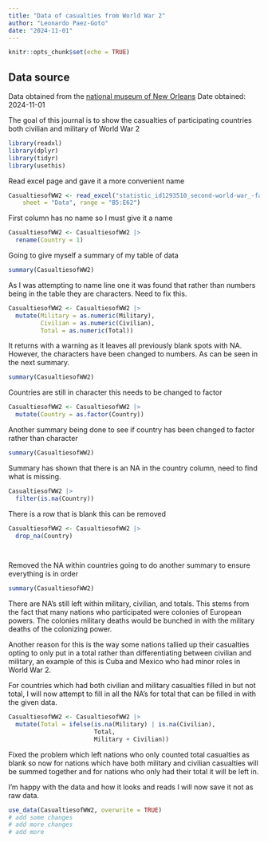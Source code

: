 ```yaml
---
title: "Data of casualties from World War 2"
author: "Leonardo Paez-Goto"
date: "2024-11-01"
---
```


```r
knitr::opts_chunk$set(echo = TRUE)
```

## Data source

Data obtained from the [national museum of New Orleans](https://www.nationalww2museum.org/students-teachers/student-resources/research-starters/research-starters-worldwide-deaths-world-war)
Date obtained: 2024-11-01

The goal of this journal is to show the casualties of participating countries both civilian and military of World War 2
```r
library(readxl)
library(dplyr)
library(tidyr)
library(usethis)
```

Read excel page and gave it a more convenient name
```r
CasualtiesofWW2 <- read_excel("statistic_id1293510_second-world-war_-fatalities-per-country-1939-1945 Original.xlsx", 
    sheet = "Data", range = "B5:E62")
```
First column has no name so I must give it a name

```r
CasualtiesofWW2 <- CasualtiesofWW2 |> 
  rename(Country = 1)

```


Going to give myself a summary of my table of data

```r
summary(CasualtiesofWW2)


```

As I was attempting to name line one it was found that rather than numbers being in the table they are characters. Need to fix this.

```r
CasualtiesofWW2 <- CasualtiesofWW2 |>
  mutate(Military = as.numeric(Military), 
         Civilian = as.numeric(Civilian),
         Total = as.numeric(Total))


```
 
It returns with a warning as it leaves all previously blank spots with NA. However, the characters have been changed to numbers. As can be seen in the next summary.

```r
summary(CasualtiesofWW2)
```
Countries are still in character this needs to be changed to factor

```r
CasualtiesofWW2 <- CasualtiesofWW2 |>
  mutate(Country = as.factor(Country))

```

Another summary being done to see if country has been changed to factor rather than character

```r
summary(CasualtiesofWW2)

```
Summary has shown that there is an NA in the country column, need to find what is missing.

```r
CasualtiesofWW2 |> 
  filter(is.na(Country))
```
There is a row that is blank this can be removed

```r
CasualtiesofWW2 <- CasualtiesofWW2 |>
  drop_na(Country)

  
```
Removed the NA within countries going to do another summary to ensure everything is in order

```r
summary(CasualtiesofWW2)

```
There are NA's still left within military, civilian, and totals. This stems from the fact that many nations who participated were colonies of European powers. The colonies military deaths would be bunched in with the military deaths of the colonizing power. 

Another reason for this is the way some nations tallied up their casualties opting to only put in a total rather than differentiating between civilian and military, an example of this is Cuba and Mexico who had minor roles in World War 2. 

For countries which had both civilian and military casualties filled in but not total, I will now attempt to fill in all the NA's for total that can be filled in with the given data. 

```r
CasualtiesofWW2 <- CasualtiesofWW2 |>
  mutate(Total = ifelse(is.na(Military) | is.na(Civilian), 
                        Total,
                        Military + Civilian))


```

Fixed the problem which left nations who only counted total casualties as blank so now for nations which have both military and civilian casualties will be summed together and for nations who only had their total it will be left in. 

I'm happy with the data and how it looks and reads I will now save it not as raw data. 

```r
use_data(CasualtiesofWW2, overwrite = TRUE)
# add some changes
# add more changes
# add more
```


